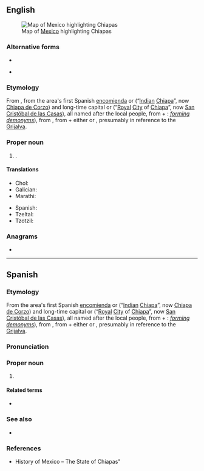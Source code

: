 ==English==
{{wikipedia}}
[[File:Mexico map, MX-CHP.svg|thumb|Map of [[Mexico]] highlighting Chiapas]]
===Alternative forms===
* {{l|en|CS}}
* {{l|en|Chiapa}} {{q|obsolete}}

===Etymology===
From {{bor|en|es|Chiapas}}, from the area's first Spanish [[encomienda]] {{m|es|villa|Villa}} {{m|es|real|Real}} {{m|es|de}} {{m|es|Chiapa||[[royal|Royal]] [[town|Town]] of [[Chiapa]]}} or {{m|es|Chiapa}} {{m|es|de}} {{m|es|los}} {{m|es|indios|Indios}} (“[[Indian]] [[Chiapa]]”, now [[:w:Chiapa de Corzo|Chiapa de Corzo]]) and long-time capital {{m|es|Chiapa}} {{m|es|de}} {{m|es|los}} {{m|es|españoles|Españoles|[[Spaniard]] [[Chiapa]]}} or {{m|es|ciudad|Ciudad}} {{m|es|real|Real}} {{m|es|de}} {{m|es|Chiapa}} (“[[royal|Royal]] [[city|City]] of [[Chiapa]]”, now [[:w:San Cristóbal de las Casas|San Cristóbal de las Casas]]), all named after the local {{m|es|Chiapaneca}} people, from {{m|es|Chiapan}} + {{m|es|-eco||[[-ic]], [[-ish]]}}: ''[[form]]ing [[demonym]]s''), from {{der|en|nci|Chiapan}}, from {{m|nci|chia||[[chia]]}} + either {{m|nci|-pan||[[upon]]; [[place]] of; [[place]] of the}} or {{m|nci|-apan||[[river]], [[stream]]}},<!--see talk page--> presumably in reference to the [[Grijalva]].

===Proper noun===
{{en-proper noun}}

# {{place|en|state|c/Mexico}}.

====Translations====
{{trans-top|state of Mexico}}
* Chol: {{t|ctu|Chyapas}}
* Galician: {{t|gl|Chiapas}}
* Marathi: {{t|mr|चिआपास|n}}
{{trans-mid}}
* Spanish: {{t+|es|Chiapas|m}}
* Tzeltal: {{t|tzh|Chyapas}}
* Tzotzil: {{t|tzo|Chyapas}}
{{trans-bottom}}

===Anagrams===
* {{anagrams|en|a=aachips|Chapais|aphasic|scaphia}}

----

==Spanish==
{{wikipedia|lang=es}}
===Etymology===
From the area's first Spanish [[encomienda]] {{m|es|villa|Villa}} {{m|es|real|Real}} {{m|es|de}} {{m|es|Chiapa||[[royal|Royal]] [[town|Town]] of [[Chiapa]]}} or {{m|es|Chiapa}} {{m|es|de}} {{m|es|los}} {{m|es|indios|Indios}} (“[[Indian]] [[Chiapa]]”, now [[:w:Chiapa de Corzo|Chiapa de Corzo]]) and long-time capital {{m|es|Chiapa}} {{m|es|de}} {{m|es|los}} {{m|es|españoles|Españoles|[[Spaniard]] [[Chiapa]]}} or {{m|es|ciudad|Ciudad}} {{m|es|real|Real}} {{m|es|de}} {{m|es|Chiapa}} (“[[royal|Royal]] [[city|City]] of [[Chiapa]]”, now [[:w:San Cristóbal de las Casas|San Cristóbal de las Casas]]), all named after the local {{m|es|Chiapaneca}} people, from {{m|es|Chiapan}} + {{m|es|-eco||[[-ic]], [[-ish]]}}: ''[[form]]ing [[demonym]]s''), from {{der|es|nci|Chiapan}}, from {{m|nci|chia||[[chia]]}} + either {{m|nci|-pan||[[upon]]; [[place]] of; [[place]] of the}} or {{m|nci|-apan||[[river]], [[stream]]}},<!--see talk page--> presumably in reference to the [[Grijalva]].

===Pronunciation===
{{es-IPA}}

===Proper noun===
{{es-proper noun|m}}

# {{place|es|state|c/Mexico}}
#: {{syn|es|CS|q1=abbreviation}}

====Related terms====
* {{l|es|chiapaneco}}

===See also===
* {{pedia|lang=es}}

===References===
* History of Mexico – The State of Chiapas"